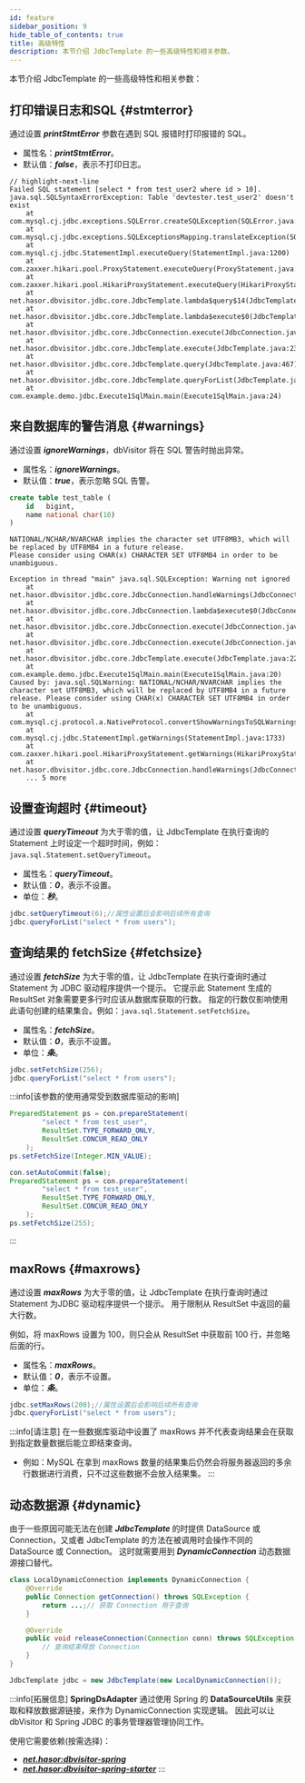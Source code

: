 ```yaml
---
id: feature
sidebar_position: 9
hide_table_of_contents: true
title: 高级特性
description: 本节介绍 JdbcTemplate 的一些高级特性和相关参数。
---
```


本节介绍 JdbcTemplate 的一些高级特性和相关参数：

<TOCInline toc={toc} />

## 打印错误日志和SQL {#stmterror}

通过设置 _**printStmtError**_ 参数在遇到 SQL 报错时打印报错的 SQL。
- 属性名：_**printStmtError**_。
- 默认值：_**false**_，表示不打印日志。

```text title='例如：在 printStmtError = true 后'
// highlight-next-line
Failed SQL statement [select * from test_user2 where id > 10].
java.sql.SQLSyntaxErrorException: Table 'devtester.test_user2' doesn't exist
	at com.mysql.cj.jdbc.exceptions.SQLError.createSQLException(SQLError.java:120)
	at com.mysql.cj.jdbc.exceptions.SQLExceptionsMapping.translateException(SQLExceptionsMapping.java:122)
	at com.mysql.cj.jdbc.StatementImpl.executeQuery(StatementImpl.java:1200)
	at com.zaxxer.hikari.pool.ProxyStatement.executeQuery(ProxyStatement.java:110)
	at com.zaxxer.hikari.pool.HikariProxyStatement.executeQuery(HikariProxyStatement.java)
	at net.hasor.dbvisitor.jdbc.core.JdbcTemplate.lambda$query$14(JdbcTemplate.java:468)
	at net.hasor.dbvisitor.jdbc.core.JdbcTemplate.lambda$execute$0(JdbcTemplate.java:240)
	at net.hasor.dbvisitor.jdbc.core.JdbcConnection.execute(JdbcConnection.java:162)
	at net.hasor.dbvisitor.jdbc.core.JdbcTemplate.execute(JdbcTemplate.java:237)
	at net.hasor.dbvisitor.jdbc.core.JdbcTemplate.query(JdbcTemplate.java:467)
	at net.hasor.dbvisitor.jdbc.core.JdbcTemplate.queryForList(JdbcTemplate.java:581)
	at com.example.demo.jdbc.Execute1SqlMain.main(Execute1SqlMain.java:24)
```

## 来自数据库的警告消息 {#warnings}

通过设置 _**ignoreWarnings**_，dbVisitor 将在 SQL 警告时抛出异常。
- 属性名：_**ignoreWarnings**_。
- 默认值：_**true**_，表示忽略 SQL 告警。

```sql title="MySQL 8.0 触发告警的 SQL"
create table test_table (
    id   bigint,
    name national char(10)
)
```

```text title="告警内容"
NATIONAL/NCHAR/NVARCHAR implies the character set UTF8MB3, which will be replaced by UTF8MB4 in a future release. 
Please consider using CHAR(x) CHARACTER SET UTF8MB4 in order to be unambiguous.
```

```text title='在 ignoreWarnings = false 时'
Exception in thread "main" java.sql.SQLException: Warning not ignored
	at net.hasor.dbvisitor.jdbc.core.JdbcConnection.handleWarnings(JdbcConnection.java:225)
	at net.hasor.dbvisitor.jdbc.core.JdbcConnection.lambda$execute$0(JdbcConnection.java:182)
	at net.hasor.dbvisitor.jdbc.core.JdbcConnection.execute(JdbcConnection.java:162)
	at net.hasor.dbvisitor.jdbc.core.JdbcConnection.execute(JdbcConnection.java:176)
	at net.hasor.dbvisitor.jdbc.core.JdbcTemplate.execute(JdbcTemplate.java:229)
	at com.example.demo.jdbc.Execute1SqlMain.main(Execute1SqlMain.java:20)
Caused by: java.sql.SQLWarning: NATIONAL/NCHAR/NVARCHAR implies the character set UTF8MB3, which will be replaced by UTF8MB4 in a future release. Please consider using CHAR(x) CHARACTER SET UTF8MB4 in order to be unambiguous.
	at com.mysql.cj.protocol.a.NativeProtocol.convertShowWarningsToSQLWarnings(NativeProtocol.java:2204)
	at com.mysql.cj.jdbc.StatementImpl.getWarnings(StatementImpl.java:1733)
	at com.zaxxer.hikari.pool.HikariProxyStatement.getWarnings(HikariProxyStatement.java)
	at net.hasor.dbvisitor.jdbc.core.JdbcConnection.handleWarnings(JdbcConnection.java:223)
	... 5 more
```

## 设置查询超时 {#timeout}

通过设置 _**queryTimeout**_ 为大于零的值，让 JdbcTemplate 在执行查询的 Statement 上时设定一个超时时间，例如：`java.sql.Statement.setQueryTimeout`。
- 属性名：_**queryTimeout**_。
- 默认值：_**0**_，表示不设置。
- 单位：_**秒**_。

```java
jdbc.setQueryTimeout(6);//属性设置后会影响后续所有查询
jdbc.queryForList("select * from users");
```

## 查询结果的 fetchSize {#fetchsize}

通过设置 _**fetchSize**_ 为大于零的值，让 JdbcTemplate 在执行查询时通过 Statement 为 JDBC 驱动程序提供一个提示。
它提示此 Statement 生成的 ResultSet 对象需要更多行时应该从数据库获取的行数。
指定的行数仅影响使用此语句创建的结果集合。例如：`java.sql.Statement.setFetchSize`。
- 属性名：_**fetchSize**_。
- 默认值：_**0**_，表示不设置。
- 单位：_**条**_。

```java
jdbc.setFetchSize(256);
jdbc.queryForList("select * from users");
```

:::info[该参数的使用通常受到数据库驱动的影响]
```java title='MySQL 流式查询的用法'
PreparedStatement ps = con.prepareStatement(
        "select * from test_user",
        ResultSet.TYPE_FORWARD_ONLY,
        ResultSet.CONCUR_READ_ONLY
    );
ps.setFetchSize(Integer.MIN_VALUE);
```

```java title='Postgres 7.4+'
con.setAutoCommit(false);
PreparedStatement ps = con.prepareStatement(
        "select * from test_user",
        ResultSet.TYPE_FORWARD_ONLY,
        ResultSet.CONCUR_READ_ONLY
    );
ps.setFetchSize(255);
```
:::

## maxRows {#maxrows}

通过设置 _**maxRows**_ 为大于零的值，让 JdbcTemplate 在执行查询时通过 Statement 为JDBC 驱动程序提供一个提示。
用于限制从 ResultSet 中返回的最大行数。

例如，将 maxRows 设置为 100，则只会从 ResultSet 中获取前 100 行，并忽略后面的行。
- 属性名：_**maxRows**_。
- 默认值：_**0**_，表示不设置。
- 单位：_**条**_。


```java
jdbc.setMaxRows(200);//属性设置后会影响后续所有查询
jdbc.queryForList("select * from users");
```

:::info[请注意]
在一些数据库驱动中设置了 maxRows 并不代表查询结果会在获取到指定数量数据后能立即结束查询。
- 例如：MySQL 在拿到 maxRows 数量的结果集后仍然会将服务器返回的多余行数据进行消费，只不过这些数据不会放入结果集。
:::

## 动态数据源 {#dynamic}

由于一些原因可能无法在创建 _**JdbcTemplate**_ 的时提供 DataSource 或 Connection，又或者 JdbcTemplate 的方法在被调用时会操作不同的 DataSource 或 Connection。
这时就需要用到 _**DynamicConnection**_ 动态数据源接口替代。

```java title='使用 自定义动态数据源'
class LocalDynamicConnection implements DynamicConnection {
    @Override
    public Connection getConnection() throws SQLException {
        return ...;// 获取 Connection 用于查询
    }

    @Override
    public void releaseConnection(Connection conn) throws SQLException {
        // 查询结束释放 Connection
    }
}
```

```java title='使用 动态数据源'
JdbcTemplate jdbc = new JdbcTemplate(new LocalDynamicConnection());
```

:::info[拓展信息]
**SpringDsAdapter** 通过使用 Spring 的 **DataSourceUtils** 来获取和释放数据源链接，来作为 DynamicConnection 实现逻辑。
因此可以让 dbVisitor 和 Spring JDBC 的事务管理器管理协同工作。

使用它需要依赖(按需选择)：
- _**[net.hasor:dbvisitor-spring](https://central.sonatype.com/artifact/net.hasor/dbvisitor-spring)**_
- _**[net.hasor:dbvisitor-spring-starter](https://central.sonatype.com/artifact/net.hasor/dbvisitor-spring-starter)**_
:::
